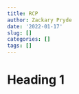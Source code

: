 ```yaml
---
title: RCP
author: Zackary Pryde
date: '2022-01-17'
slug: []
categories: []
tags: []
---
```


# Heading 1
